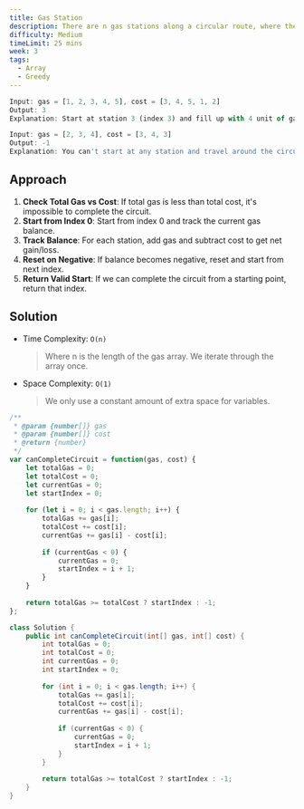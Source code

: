 ```yaml
---
title: Gas Station
description: There are n gas stations along a circular route, where the amount of gas at the ith station is gas[i]. You have a car with an unlimited gas tank and it costs cost[i] of gas to travel from the ith station to its next (i + 1)th station. You begin the journey with an empty tank at one of the gas stations. Given two integer arrays gas and cost, return the starting gas station's index if you can travel around the circuit once in the clockwise direction, otherwise return -1.
difficulty: Medium
timeLimit: 25 mins
week: 3
tags:
  - Array
  - Greedy
---
```


```js title="Example"
Input: gas = [1, 2, 3, 4, 5], cost = [3, 4, 5, 1, 2]
Output: 3
Explanation: Start at station 3 (index 3) and fill up with 4 unit of gas. Your tank = 0 + 4 = 4.

Input: gas = [2, 3, 4], cost = [3, 4, 3]
Output: -1
Explanation: You can't start at any station and travel around the circuit once.
```

## Approach

1. **Check Total Gas vs Cost**: If total gas is less than total cost, it's impossible to complete the circuit.
2. **Start from Index 0**: Start from index 0 and track the current gas balance.
3. **Track Balance**: For each station, add gas and subtract cost to get net gain/loss.
4. **Reset on Negative**: If balance becomes negative, reset and start from next index.
5. **Return Valid Start**: If we can complete the circuit from a starting point, return that index.

## Solution

- Time Complexity: `O(n)`
  > Where n is the length of the gas array. We iterate through the array once.
- Space Complexity: `O(1)`
  > We only use a constant amount of extra space for variables.

```js tab="JavaScript"
/**
 * @param {number[]} gas
 * @param {number[]} cost
 * @return {number}
 */
var canCompleteCircuit = function(gas, cost) {
    let totalGas = 0;
    let totalCost = 0;
    let currentGas = 0;
    let startIndex = 0;
    
    for (let i = 0; i < gas.length; i++) {
        totalGas += gas[i];
        totalCost += cost[i];
        currentGas += gas[i] - cost[i];
        
        if (currentGas < 0) {
            currentGas = 0;
            startIndex = i + 1;
        }
    }
    
    return totalGas >= totalCost ? startIndex : -1;
};
```

```java tab="Java"
class Solution {
    public int canCompleteCircuit(int[] gas, int[] cost) {
        int totalGas = 0;
        int totalCost = 0;
        int currentGas = 0;
        int startIndex = 0;
        
        for (int i = 0; i < gas.length; i++) {
            totalGas += gas[i];
            totalCost += cost[i];
            currentGas += gas[i] - cost[i];
            
            if (currentGas < 0) {
                currentGas = 0;
                startIndex = i + 1;
            }
        }
        
        return totalGas >= totalCost ? startIndex : -1;
    }
}
```
